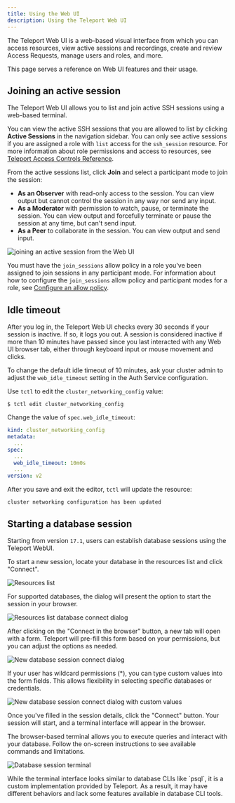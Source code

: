 ```yaml
---
title: Using the Web UI
description: Using the Teleport Web UI
---
```

The Teleport Web UI is a web-based visual interface from which you can access resources, 
view active sessions and recordings, create and review Access Requests, 
manage users and roles, and more.

This page serves a reference on Web UI features and their usage.

## Joining an active session

The Teleport Web UI allows you to list and join active SSH sessions using a web-based terminal.

You can view the active SSH sessions that you are allowed to list by clicking **Active Sessions** in the navigation sidebar. 
You can only see active sessions if you are assigned a role with `list` access for the `ssh_session` resource. 
For more information about role permissions and access to resources, see [Teleport Access Controls 
Reference](../reference/access-controls/roles.mdx).

From the active sessions list, click **Join** and select a participant mode to join the session: 

- **As an Observer** with read-only access to the session. You can view output but cannot control the session in any way nor 
  send any input.
- **As a Moderator** with permission to watch, pause, or terminate the session. You can view output and forcefully terminate 
  or pause the session at any time, but can't send input.
- **As a Peer** to collaborate in the session. You can view output and send input.

![joining an active session from the Web UI](../../img/webui-active-session.png)

You must have the `join_sessions` allow policy in a role you've been assigned to join sessions in any participant mode. 
For information about how to configure the `join_sessions` allow policy and participant modes for a role, see 
[Configure an allow policy](../admin-guides/access-controls/guides/moderated-sessions.mdx).

## Idle timeout

After you log in, the Teleport Web UI checks every 30 seconds if your session is inactive. If so, it
logs you out. A session is considered inactive if more than 10 minutes have passed since you last
interacted with any Web UI browser tab, either through keyboard input or mouse movement and clicks.

To change the default idle timeout of 10 minutes, ask your cluster admin to adjust the
`web_idle_timeout` setting in the Auth Service configuration.

Use `tctl` to edit the `cluster_networking_config` value:

```code
$ tctl edit cluster_networking_config
```

Change the value of `spec.web_idle_timeout`:

```yaml
kind: cluster_networking_config
metadata:
  ...
spec:
  ...
  web_idle_timeout: 10m0s
  ...
version: v2
```

After you save and exit the editor, `tctl` will update the resource:

```text
cluster networking configuration has been updated
```

## Starting a database session

Starting from version `17.1`, users can establish database sessions using the
Teleport WebUI.

To start a new session, locate your database in the resources list and click
"Connect".

![Resources list](../../img/connect-your-client/webui-db-sessions/resources-list.png)

For supported databases, the dialog will present the option to start
the session in your browser.

![Resources list database connect dialog](../../img/connect-your-client/webui-db-sessions/resources-connect-dialog.png)

After clicking on the "Connect in the browser" button, a new tab will open with
a form. Teleport will pre-fill this form based on your permissions, but you can
adjust the options as needed.

![New database session connect dialog](../../img/connect-your-client/webui-db-sessions/connect-dialog.png)

If your user has wildcard permissions (*), you can type custom values into the
form fields. This allows flexibility in selecting specific databases or
credentials.

![New database session connect dialog with custom values](../../img/connect-your-client/webui-db-sessions/connect-dialog-custom.png)

Once you've filled in the session details, click the "Connect" button. Your
session will start, and a terminal interface will appear in the browser.

The browser-based terminal allows you to execute queries and interact with your
database. Follow the on-screen instructions to see available commands and
limitations.

![Database session terminal](../../img/connect-your-client/webui-db-sessions/session-terminal.png)

<Admonition type="note" title="Databases CLI compatibility">
  While the terminal interface looks similar to database CLIs like `psql`, it is
  a custom implementation provided by Teleport. As a result, it may have
  different behaviors and lack some features available in database CLI tools.
</Admonition>

